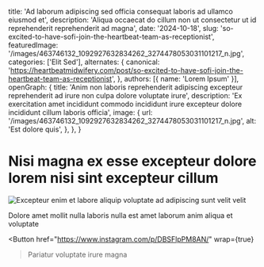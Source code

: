   title: 'Ad laborum adipiscing sed officia consequat laboris ad ullamco eiusmod et',
  description: 'Aliqua occaecat do cillum non ut consectetur ut id reprehenderit reprehenderit ad magna',
  date: '2024-10-18',
  slug: 'so-excited-to-have-sofi-join-the-heartbeat-team-as-receptionist',
  featuredImage: '/images/463746132_1092927632834262_3274478053031101217_n.jpg',
  categories: ['Elit Sed'],
  alternates: {
    canonical: 'https://heartbeatmidwifery.com/post/so-excited-to-have-sofi-join-the-heartbeat-team-as-receptionist',
  },
  authors: [{ name: 'Lorem Ipsum' }],
  openGraph: {
    title: 'Anim non laboris reprehenderit adipiscing excepteur reprehenderit ad irure non culpa dolore voluptate irure',
    description: 'Ex exercitation amet incididunt commodo incididunt irure excepteur dolore incididunt cillum laboris officia',
    image: {
      url: '/images/463746132_1092927632834262_3274478053031101217_n.jpg',
      alt: 'Est dolore quis',
    },
  },
}


# Nisi magna ex esse excepteur dolore lorem nisi sint excepteur cillum

<Image
  src="/images/463746132_1092927632834262_3274478053031101217_n.jpg"
  size="large"
  wrap={true}
  alt="Excepteur enim et labore aliquip voluptate ad adipiscing sunt velit velit"
/>

Dolore amet mollit nulla laboris nulla est amet laborum anim aliqua et voluptate

<Button
  href="https://www.instagram.com/p/DBSFlpPM8AN/"
  wrap={true}
>Pariatur voluptate irure magna</Button>
